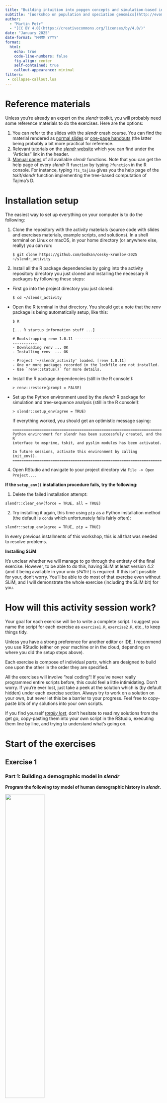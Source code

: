 ```yaml
---
title: "Building intuition into popgen concepts and simulation-based inference"
subtitle: "[Workshop on population and speciation genomics](http://evomics.org/workshops/workshop-on-population-and-speciation-genomics/2025-workshop-on-population-and-speciation-genomics-cesky-krumlov/)"
author:
  - "Martin Petr"
  - "[CC BY 4.0](https://creativecommons.org/licenses/by/4.0/)"
date: "January 2025"
date-format: "MMMM YYYY"
format:
  html:
    echo: true
    code-line-numbers: false
    fig-align: center
    self-contained: true
    callout-appearance: minimal
filters: 
 - collapse-callout.lua
---
```


# Reference materials

Unless you're already an expert on the *slendr* toolkit, you will probably need some reference materials to do the exercises. Here are the options:

1.  You can refer to the slides with the *slendr* crash course. You can find the material rendered as [normal slides](https://bodkan.quarto.pub/cesky-krumlov-2025-slides/) or [one-page handouts](https://bodkan.quarto.pub/cesky-krumlov-2025-handouts/) (the latter being probably a bit more practical for reference.
2.  Relevant tutorials on the [*slendr* website](https://www.slendr.net) which you can find under the "Articles" link in the header.
3.  [Manual pages](https://www.slendr.net/reference/index.html) of all available *slendr* functions. Note that you can get the help page of every *slendr* R `function` by typing `?function` in the R console. For instance, typing `?ts_tajima` gives you the help page of the *tskit*/*slendr* function implementing the tree-based computation of Tajima's D.

# Installation setup

The easiest way to set up everything on your computer is to do the following:

1.  Clone the repository with the activity materials (source code with slides and exercises materials, example scripts, and solutions). In a shell terminal on Linux or macOS, in your home directory (or anywhere else, really) you can run:

    ```         
    $ git clone https://github.com/bodkan/cesky-krumlov-2025 ~/slendr_activity
    ```

2.  Install all the R package dependencies by going into the activity repository directory you just cloned and installing the necessary R packages by following these steps:

-   First go into the project directory you just cloned:

    ```         
    $ cd ~/slendr_activity
    ```

-   Open the R terminal in that directory. You should get a note that the *renv* package is being automatically setup, like this:

    ```         
    $ R

    [... R startup information stuff ...]

    # Bootstrapping renv 1.0.11 --------------------------------------------------
    - Downloading renv ... OK
    - Installing renv  ... OK

    - Project '~/slendr_activity' loaded. [renv 1.0.11]
    - One or more packages recorded in the lockfile are not installed.
    - Use `renv::status()` for more details.
    ```

-   Install the R package dependencies (still in the R console!):

    ```         
    > renv::restore(prompt = FALSE)
    ```

-   Set up the Python environment used by the *slendr* R package for simulation and tree-sequence analysis (still in the R console!):

    ```         
    > slendr::setup_env(agree = TRUE)
    ```

    If everything worked, you should get an optimistic message saying:

    ```         
    ======================================================================
    Python environment for slendr has been successfuly created, and the R
    interface to msprime, tskit, and pyslim modules has been activated.

    In future sessions, activate this environment by calling init_env().
    =======================================================================
    ```

4.  Open RStudio and navigate to your project directory via `File -> Open Project...`.

**If the `setup_env()` installation procedure fails, try the following:**

1.  Delete the failed installation attempt:

```         
slendr::clear_env(force = TRUE, all = TRUE)
```

2.  Try installing it again, this time using `pip` as a Python installation method (the default is `conda` which unfortunately fails fairly often):

```         
slendr::setup_env(agree = TRUE, pip = TRUE)
```

In every previous installments of this workshop, this is all that was needed to resolve problems.

**Installing SLiM**

It's unclear whether we will manage to go through the entirety of the final exercise. However, to be able to do this, having SLiM at least version 4.2 (and it being available in your unix `$PATH!`) is required. If this isn't possible for your, don't worry. You'll be able to do most of that exercise even without SLiM, and I will demonstrate the whole exercise (including the SLiM bit) for you.

# How will this activity session work?

Your goal for each exercise will be to write a complete script. I suggest you name the script for each exercise as `exercise1.R`, `exercise2.R`, etc., to keep things tidy.

Unless you have a strong preference for another editor or IDE, I recommend you use RStudio (either on your machine or in the cloud, depending on where you did the setup steps above).

Each exercise is compose of individual *parts*, which are designed to build one upon the other in the order they are specified.

All the exercises will involve "real coding"! If you've never really programmed entire scripts before, this could feel a little intimidating. Don't worry. If you're ever lost, just take a peek at the solution which is (by default hidden) under each exercise section. Always try to work on a solution on your own, but never let this be a barrier to your progress. Feel free to copy-paste bits of my solutions into your own scripts.

If you find yourself [*totally lost*](https://scryfall.com/card/gtc/54/totally-lost), don't hesitate to read my solutions from the get go, copy-pasting them into your own script in the RStudio, executing them line by line, and trying to understand what's going on.

# Start of the exercises

## Exercise 1

### Part 1: Building a demographic model in *slendr*

**Program the following toy model of human demographic history in _slendr_.**

![](images/intro_model1.png){width="50%"}

**Hint:** Start script `exercise1.R` script in your RStudio session using this "template":

```r
#| eval: false
#| code-fold: false
library(slendr)
init_env()

<... population definitions ...>
<... gene-flow definition ...>

model <- compile_model(
  populations = list(...),
  gene_flow = <...>,
  generation_time = 30
)
```

::: aside
**Note:** With *slendr* you can specify time in whatever format is more convenient or readable for your model. For instance here, because we're dealing with historical events which are commonly expressed in times given as"years ago", we can write them in a decreasing order – i.e. 7Mya → 6Mya → ..., as shown above – or, in terms of R code, 7e6 (or 7000000), 6e6 (6000000), etc..
:::

:::{.callout-note}
### Click to see the solution

```r
#| collapse: true
library(slendr)
init_env()

# Chimpanzee outgroup
chimp <- population("CHIMP", time = 7e6, N = 5000)

# Two populations of anatomically modern humans: Africans and Europeans
afr <- population("AFR", parent = chimp, time = 6e6, N = 15000)
eur <- population("EUR", parent = afr, time = 70e3, N = 3000)

# Neanderthal population splitting at 600 ky ago from modern humans
# (becomes extinct by 40 ky ago)
nea <- population("NEA", parent = afr, time = 600e3, N = 1000, remove = 40e3)

# Neanderthal introgression event (3% admixture between 55-50 kya)
gf <- gene_flow(from = nea, to = eur, rate = 0.03, start = 55000, end = 50000)

# Compile the entire model into a single slendr R object
model <- compile_model(
  populations = list(chimp, nea, afr, eur),
  gene_flow = gf,
  generation_time = 30
)
```
:::

### Part 2: Inspecting the model visually

To visualize a *slendr* model, you can use the function `plot_model`. **Plot your compiled `model` to make sure you programmed it correctly!**

::: aside
**Note:** Plotting of models can be sometimes a little wonky. When plotting your model, experiment with arguments `log = TRUE`, `proportions = TRUE`, `gene_flow = TRUE`. Check `?plot_model` for more information on these.
:::

:::{.callout-note}
### Click to see the solution

```r
#| collapse: false
plot_model(model)
plot_model(model, sizes = FALSE)
plot_model(model, sizes = FALSE, log = TRUE)
plot_model(model, sizes = FALSE, log = TRUE, proportions = TRUE)
```
:::

### Part 3: Simulating genomic data

Once you have a compiled *slendr* model stored in an R variable (from now on, `model` will always mean a variable containing a compiled *slendr* model object, for simplicity), we can simulate data from it. By default, *slendr* models always produce a [tree sequence](https://tskit.dev/tutorials/what_is.html).

There are two simulation engines built into *slendr* implemented by functions `msprime` and `slim`. For traditional, non-spatial, neutral demographic models, the engine provided by the `msprime` function is much more efficient, so we'll be using that.

Here's how you can use it to simulate a tree sequence:

```r
#| eval: false
#| code-fold: false
ts <- msprime(<model object>, sequence_length = <length of sequence to simulate [as bp]>, recombination_rate = <uniform recombination rate [per bp per generation]>)
```

The function has also arguments `debug` and `run`.

**Simulate a tree sequence from your compiled `model`, storing it to a variable `ts` as shown right above. Then experiment with setting `debug = TRUE` (this prints out *msprime*'s own debugging summary) and then `run = FALSE` (this prints out a raw command-line which can run a *slendr* simulation in the shell).**

:::{.callout-note}
### Click to see the solution

```r
#| collapse: true
# This simulates a tskit tree sequence from a slendr model. Note that you didn't have
# to write any msprime or tskit Python code!
ts <- msprime(model, sequence_length = 1e6, recombination_rate = 1e-8)

# Setting `debug = TRUE` instructs slendr's built-in msprime script to print
# out msprime's own debugger information. This can be very useful for debugging,
# in addition to the visualization of the model as shown above.
ts <- msprime(model, sequence_length = 1e6, recombination_rate = 1e-8, debug = TRUE)

# For debugging of technical issues (with msprime, with slendr, or both), it is
# very useful to have the `msprime` function dump the "raw" command-line to
# run the simulation on the terminal using plain Python interpreter
msprime(model, sequence_length = 1e6, recombination_rate = 1e-8, run = FALSE)
```
:::

### Part 4: Inspecting the tree-sequence object

As we'll see later, *slendr* tries to provide an R-friendly interface to accessing a subset of *tskit*'s functionality for working with tree sequence and for computing various popgen statistics.

For now, **type out the `ts` object in the terminal – what do you see?** You should get a summary of a tree-sequence object that you're familiar with from your *msprime* and *tskit* activity.

:::{.callout-note}
### Click to see the solution
```r
# Typing out the object with the result shows that it's a good old tskit
# tree-sequence object
ts
```
:::

**Use the `ts_table` function to inspect the low-level table-based representation of a tree sequence.** For instance, you can get the table of nodes with `ts_table(ts, "nodes")`, edges with `ts_table(ts, "edges")`, and do the same thing for "individuals", "mutations", and "sites". Does your tree sequence contain any mutations? If not, why?

:::{.callout-note}
### Click to see the solution
```r
# slendr provides a helper function which allows access to all the low-level
# components of every tree-sequence object
ts_table(ts, "nodes")
ts_table(ts, "edges")
ts_table(ts, "individuals")
# We didn't simulate any mutations, so we only have genealogies for now.
ts_table(ts, "mutations")
ts_table(ts, "sites")
```
:::

There are also two *slendr*-specific functions called `ts_samples` and `ts_nodes`. **You can run them simply as `ts_samples(ts)` and `ts_nodes(ts)`. What do the tables they produce represent?**

:::{.callout-note}
### Click to see the solution

```r
# slendr provides a convenient function `ts_samples()` which allows us to
# inspect the contents of a simulated tree sequence in a more human-readable,
# simplified way. We can see that our tree sequence contains a massive number
# of individuals. Too many, in fact (we recorded every single individual alive
# at the end of our simulation -- something we're unlikely to be ever lucky
# enough to have, regardless of which species we study)
ts_samples(ts) %>% nrow()

# This function returns a table similar to the one produced by `ts_table(ts, "nodes")`
# above, except that it contains additional slendr metadata (names of individuals
# belonging to each node, spatial coordinates of nodes for spatial models, etc.).
# It's a bit more useful for analyzing tree-sequence data than the "low-level" functions.
ts_nodes(ts)
```
:::

## Bonus for Exercise 1

### Write your own model!

Program a _slendr_ model which captures the most important features of the model organism that you're study or that you're more interested in! You will have a chance to work with it in future exercises.

# Exercise 2

**Reminder**: you can use the [one-page version of the slides](https://bodkan.quarto.pub/cesky-krumlov-2025-handouts) for reference (they contain everything you might need to do all the exercises). The solutions to the exercises are based on variations of examples from the [official *slendr* documentation](https://www.slendr.net), so feel free to browse through the relevant tutorials (available under "Articles" on the website), in case you are interested in more details.

## Sampling aDNA samples through time

<br>

Imagine we have `pop1`, `pop2`, ... compiled in a `model`.

<br>

To record *ancient* individuals in the tree sequence, we can use `schedule_sampling` like this:

```r
#| eval: false
schedule_sampling(
  model,                # compiled slendr model object
  times = c(100, 500),  # at these times (can be also a single number) ...
  list(pop1, 42),       # ... sample 42 individuals from pop1
  list(pop2, 10),       # ... sample 10 individuals from pop2
  list(pop3, 1)         # ... sample 1 individual from pop 3
) 
```

## Sampling schedule format

The output of `schedule_sampling()` is a plain data frame:

```r
#| eval: false
schedule_sampling(model, times = c(40000, 30000, 20000, 10000), list(eur, 1))
```

. . .

We can bind multiple sampling schedules together, giving us finer control about sampling:

```r
#| eval: false
eur_samples <- schedule_sampling(model, times = c(40000, 30000, 20000, 10000, 0), list(eur, 1))
afr_samples <- schedule_sampling(model, times = 0, list(afr, 1))

samples <- rbind(eur_samples, afr_samples)
```

## How to use a sampling schedule?

To sample individuals based on a given schedule, we use the `samples =` argument of the `msprime()` function:

```r
#| eval: false
ts <-
  msprime(model, samples = samples, sequence_length = 1e6, recombination_rate = 1e-8) %>% 
  ts_mutate(mutation_rate = 1e-8)
```

. . .

We can verify that only specific individuals are recorded:

```r
#| eval: false
ts_samples(ts)
```

# Exercise #4

<br><br><br><br>

::: aside
Use [these](https://bodkan.quarto.pub/ku-popgen2023-onepage/) one-page handouts for reference.
:::

**Reminder**: you can use the [one-page version of the slides](https://bodkan.quarto.pub/cesky-krumlov-2025-handouts) for reference (they contain everything you might need to do all the exercises). The solutions to the exercises are based on variations of examples from the [official *slendr* documentation](https://www.slendr.net), so feel free to browse through the relevant tutorials (available under "Articles" on the website), in case you are interested in more details.

## Exercise #4a: ancient samples

Let's return to your introgression model:

```r
#| eval: false
#| echo: false
#| fig-width: 6
#| fig-align: "center"
chimp <- population("CHIMP", time = 7e6, N = 5000)
afr <- population("AFR", parent = chimp, time = 6e6, N = 15000)
eur <- population("EUR", parent = afr, time = 70e3, N = 3000)
nea <- population("NEA", parent = afr, time = 600e3, N = 1000, remove = 40e3)

gf <- gene_flow(from = nea, to = eur, rate = 0.03, start = 50000, end = 40000)

model <- compile_model(
  populations = list(chimp, nea, afr, eur),
  gene_flow = gf,
  generation_time = 30
)

plot_model(model, proportions = TRUE, order = c("NEA", "EUR", "AFR", "CHIMP"), log = TRUE)
```

## Exercise #4a: ancient samples

Simulate data from your model using this sampling:

-   one present-day CHIMP and AFR individual
-   20 present-day EUR individuals
-   1 NEA at 70 ky, 1 NEA at 40 ky
-   1 EUR every 1000 years between 50-5 kya

Reminder: you can do this by:

```r
#| eval: false
samples <- # rbind(...) together individual schedule_sampling() data frames

ts <-
  msprime(model, samples = samples, sequence_length = 100e6, recombination_rate = 1e-8) %>%
  ts_mutate(mutation_rate = 1e-8)
```

## Exercise #4b: $f_4$-ratio statistic

Use $f_4$-ratio statistic to replicate the [following figure](https://www.pnas.org/doi/10.1073/pnas.1814338116#fig01):

![](images/neand_decline.png){width="60%" fig-align="center"}

## Exercise #3: more statistics! (a)

Use `msprime()` to simulate a 50Mb tree sequence `ts` from your introgression model in `model1.R` (if that takes more than two minutes, try just 10Mb).

```r
#| eval: false
#| fig-align: center
#| fig-height: 5
#| fig-width: 7
#| echo: false
chimp <- population("CHIMP", time = 7e6, N = 5000)
afr <- population("AFR", parent = chimp, time = 6e6, N = 15000)
eur <- population("EUR", parent = afr, time = 70e3, N = 3000)
nea <- population("NEA", parent = afr, time = 600e3, N = 1000, remove = 40e3)

gf <- gene_flow(nea, eur, start = 55000, end = 50000, rate = 0.03)
model <- compile_model(populations = list(chimp, nea, afr, eur), gene_flow = gf, generation_time = 30)

plot_model(model, proportions = TRUE, order = c("NEA", "EUR", "AFR", "CHIMP"), log = TRUE)
```

(Remember to add mutations with `ts_mutate()`.)

## Exercise #3: more statistics! (b)

**In `model1.R` compute (some of) these on your `ts` object:**

-   nucleotide [`ts_diversity()`](https://www.slendr.net/reference/ts_diversity.html#ref-examples) in each population <br>

-   [`ts_divergence()`](https://www.slendr.net/reference/ts_divergence.html#ref-examples) between populations<br>

-   outgroup [`ts_f3(A; B, C)`](https://www.slendr.net/reference/ts_f4ratio.html#ref-examples) using CHIMP as the outgroup (A!) for different pairs of "B" and "C" populations<br>

    -   using Ben's explanation on Wednesday, try to compute this $f_3$ using combination of $f_2$ statistics (`ts_f2(A, B)`)

**You can find help by typing `?ts_diversity` etc. into R!**

## Exercise #3: more statistics! (c)

-   **Compute** $f_4$ test of Neanderthal introgression in EUR:

    -   Hint: check the values of these two statistics (`ts_f4()`):

        -   $f_4$(\<afr\>, \<eur\>; \<neand\>, \<chimp\>)
        -   $f_4$(\<afr1\>, \<afr2\>; \<neand\>, \<chimp\>)\]

    -   Is one "much more negative" than the other as expected assuming introgression?

-   You've learned about symmetries in $f_4$ depending on the arrangement of the "quartet". **How many unique** $f_4$ values involving a single quartet can you find and why? (When computing `ts_f4()` here, set `mode = "branch"`).

# Exercise 3

**Reminder**: you can use the [handout version of the slides]() for reference.

<br><br><br><br>

::: aside
Use [these](https://bodkan.quarto.pub/ku-popgen2023-onepage/) one-page handouts for reference.
:::

## Part *a*: One-population AFS simulator

In a new script `model2.R` write a function called `simulate_afs()`, which will take `Ne` as its only parameter.

It should create a one-population *forward-time* model (`simulation_length` 100000, `generation_time` 1), simulate 10Mb tree sequence (recombination and mutation rates of 1e-8), compute AFS for 10 samples and return it.

. . .

<hr>

**Use this function to compute AFS vectors for various `Ne` values. Plot those AFS and observe how (and why?) do they differ based on `Ne` you simulated.**

## Part *a*: Hint

You can start building `model2.R` from this "template":

```r
#| eval: false
library(slendr); init_env()

simulate_afs <- function(Ne) {
  ... your one-population model code: population(), compile_model(), msprime() ...
  
  result <- ... compute AFS using ts_afs() on 10 samples, save it to `result` ...

  return(result)
}

afs_1 <- simulate_afs(Ne = 1000)
plot(afs_1, type ="o")
```

::: fragment
<small> **Note:** We drop the first element (`afs[-1]`) technical reasons related to *tskit*. You don't have to worry about that here, but you can read [this](https://tskit.dev/tutorials/analysing_tree_sequences.html#sec-tutorial-afs-zeroth-entry) for more detail. </small>
:::

::: fragment
When used in R, your function should work like this:

```r
#| eval: false
#| echo: false
simulate_afs <- function(Ne) {
  n <- 20 # 1 is for the fixed sites included by tskit
  theta <- 4 * 1e-8 * Ne * 100e6
  round(theta * 1/1:n)
}
```

```r
#| eval: false
simulate_afs(Ne = 1000)
```
:::

## Part *b*: Estimating Ne using AFS

```r
#| eval: false
#| echo: false
set.seed(42)
TRUE_NE <- 6543

pop <- population("pop", N = TRUE_NE, time = 100000)
model <- compile_model(pop, generation_time = 1, direction = "backward")

ts <-
  msprime(model, sequence_length = 10e6, recombination_rate = 1e-8, random_seed = 42) %>%
  ts_mutate(mutation_rate = 1e-8, random_seed = 42)

samples <- ts_names(ts) %>% sample(10)

afs_observed <- ts_afs(ts, list(samples))
```

Imagine you sequenced 10 samples from a population and computed this AFS vector in R (# singletons, doubletons, etc.):

<!-- dput(as.vector(observed_afs)) -->

```r
afs_observed <- c(2520, 1449, 855, 622, 530, 446, 365, 334, 349, 244,
                  264, 218,  133, 173, 159, 142, 167, 129, 125, 143)
```

. . .

You know that the population had a constant $N_e$ somewhere between 1000 and 30000 for the past 100,000 generations, and had mutation and recombination rates of 1e-8 (i.e., parameters already implemented by the `simulate_afs()` function).

. . .

<hr>

**Guess the true** $N_e$ given the observed AFS by running single-population simulations for a range of $N_e$ values and comparing each run to `afs_observed`.

## Part *b*: Hints

Using your custom `simulate_afs()` function, find the value of `Ne` that will give the closest AFS to the observed AFS:

-   *option #1* \[*easy*\]: Plot AFS vectors for various $N_e$ values, then eyeball which looks closest to the observed AFS

-   *option #2* \[*hard*\]: Simulate AFS vectors in steps of possible `Ne` (maybe `lapply()`?), find the [closest](https://en.wikipedia.org/wiki/Mean_squared_error) AFS

# Exercise #2: solution

<br><br><br><br>

::: aside
See [`ex2_simple.R`](https://github.com/bodkan/ku-popgen2023/blob/main/solutions/ex2_simple.R) for a simple "eyeballing" solution.<br>

See [`ex2_grid.R`](https://github.com/bodkan/ku-popgen2023/blob/main/solutions/ex2_grid.R) for a more elaborate grid-search solution.
:::

# Exercise 4

**Reminder**: you can use the [handout version of the slides]() for reference.

# Exercise 5

**Reminder**: you can use the [handout version of the slides]() for reference.
